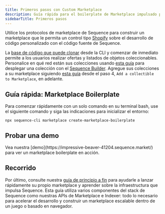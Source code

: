 ```yaml
---
title: Primeros pasos con Custom Marketplace
description: Guía rápida para el boilerplate de Marketplace impulsado por Sequence stack para juegos web3.
sidebarTitle: Primeros pasos
---
```


Utilice los protocolos de marketplace de Sequence para construir un marketplace que le permita un control tipo [Shopify](https://www.shopify.com/) sobre el desarrollo de código personalizado con el código fuente de Sequence.

La [base de código que puede clonar](https://github.com/0xsequence/marketplace-boilerplate) desde la CLI y comenzar de inmediato permite a los usuarios realizar ofertas y listados de objetos coleccionables. Personalice en qué red están sus colecciones usando [esta guía](/solutions/collectibles/contracts/deploy-an-item-collection) para desplegar una colección con el [Sequence Builder](https://sequence.build). Agregue sus colecciones a su marketplace siguiendo [esta guía](/solutions/marketplaces/white-label-marketplace/guide) desde el paso 4, `Add a collectible to Marketplace`, en adelante.

## Guía rápida: Marketplace Boilerplate
Para comenzar rápidamente con un solo comando en su terminal bash, use el siguiente comando y siga las indicaciones para inicializar el entorno:

```shell
npx sequence-cli marketplace create-marketplace-boilerplate
```

## Probar una demo

<Note>
  Vea nuestra [demo](https://impressive-beaver-41204.sequence.market/) para ver un marketplace boilerplate en acción.
</Note>

## Recorrido
Por último, consulte nuestra [guía de principio a fin](/guides/custom-marketplace) para ayudarle a lanzar rápidamente su propio marketplace y aprender sobre la infraestructura que impulsa Sequence. Esta guía utiliza varios componentes del stack de Sequence como nuestras APIs de Marketplace e Indexer: todo lo necesario para acelerar el desarrollo y construir un marketplace escalable dentro de un juego o basado en navegador.